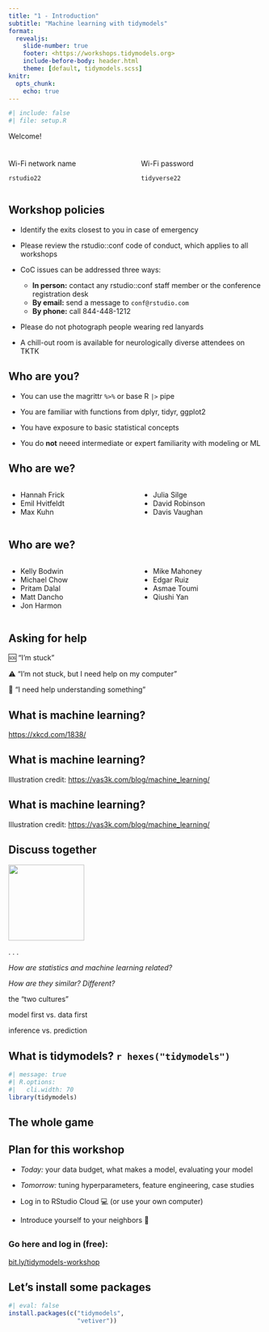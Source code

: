 ```yaml
---
title: "1 - Introduction"
subtitle: "Machine learning with tidymodels"
format:
  revealjs: 
    slide-number: true
    footer: <https://workshops.tidymodels.org>
    include-before-body: header.html
    theme: [default, tidymodels.scss]
knitr:
  opts_chunk: 
    echo: true
---
```


```r
#| include: false
#| file: setup.R
```

::: r-fit-text
Welcome!
:::

::: columns
::: {.column width="50%"}
### <i class="fa fa-wifi"></i>

Wi-Fi network name

`rstudio22`
:::

::: {.column width="50%"}
### <i class="fa fa-key"></i>

Wi-Fi password

`tidyverse22`
:::
:::

## Workshop policies {.smaller}

-   Identify the exits closest to you in case of emergency

-   Please review the rstudio::conf code of conduct, which applies to all workshops

-   CoC issues can be addressed three ways:

    -   **In person:** contact any rstudio::conf staff member or the conference registration desk
    -   **By email:** send a message to `conf@rstudio.com`
    -   **By phone:** call 844-448-1212

-   Please do not photograph people wearing red lanyards

-   A chill-out room is available for neurologically diverse attendees on TKTK

## Who are you?

-   You can use the magrittr `%>%` or base R `|>` pipe

-   You are familiar with functions from dplyr, tidyr, ggplot2

-   You have exposure to basic statistical concepts

-   You do **not** neeed intermediate or expert familiarity with modeling or ML

## Who are we?

::: columns
::: {.column width="50%"}
-   Hannah Frick
-   Emil Hvitfeldt
-   Max Kuhn
:::

::: {.column width="50%"}
-   Julia Silge
-   David Robinson
-   Davis Vaughan
:::
:::

## Who are we?

::: columns
::: {.column width="50%"}
-   Kelly Bodwin
-   Michael Chow
-   Pritam Dalal
-   Matt Dancho
-   Jon Harmon
:::

::: {.column width="50%"}
-   Mike Mahoney
-   Edgar Ruiz
-   Asmae Toumi
-   Qiushi Yan
:::
:::

## Asking for help

🆘 "I'm stuck"

⚠️ "I'm not stuck, but I need help on my computer"

🙋 "I need help understanding something"

## What is machine learning? {background-image="https://imgs.xkcd.com/comics/machine_learning.png" background-size="500px"}

::: footer
<https://xkcd.com/1838/>
:::

## What is machine learning? {background-image="images/what_is_ml.jpg" background-size="800px"}

::: footer
Illustration credit: <https://vas3k.com/blog/machine_learning/>
:::

## What is machine learning? {background-image="images/ml_illustration.jpg" background-size="800px"}

::: footer
Illustration credit: <https://vas3k.com/blog/machine_learning/>
:::

## Discuss together {transition="slide-in"}

![](images/parsnip-flagger.jpg){.absolute top=0 right=0 width="150" height="150"}

. . .

*How are statistics and machine learning related?*

*How are they similar? Different?*


::: {.notes}
the "two cultures"

model first vs. data first

inference vs. prediction
:::


## What is tidymodels? `r hexes("tidymodels")`

```r
#| message: true
#| R.options: 
#|   cli.width: 70
library(tidymodels)
```


##  {background-image="images/tm-org.png" background-size="1000px"}

## The whole game

## Plan for this workshop

-   *Today:* your data budget, what makes a model, evaluating your model

-   *Tomorrow:* tuning hyperparameters, feature engineering, case studies

-   Log in to RStudio Cloud 💻 (or use your own computer)

-   Introduce yourself to your neighbors 👋

##  {.center}

### <i class="fa fa-cloud"></i>

### Go here and log in (free):

[bit.ly/tidymodels-workshop](http://bit.ly/tidymodels-workshop)


## Let's install some packages

```r
#| eval: false
install.packages(c("tidymodels", 
                   "vetiver"))
```
